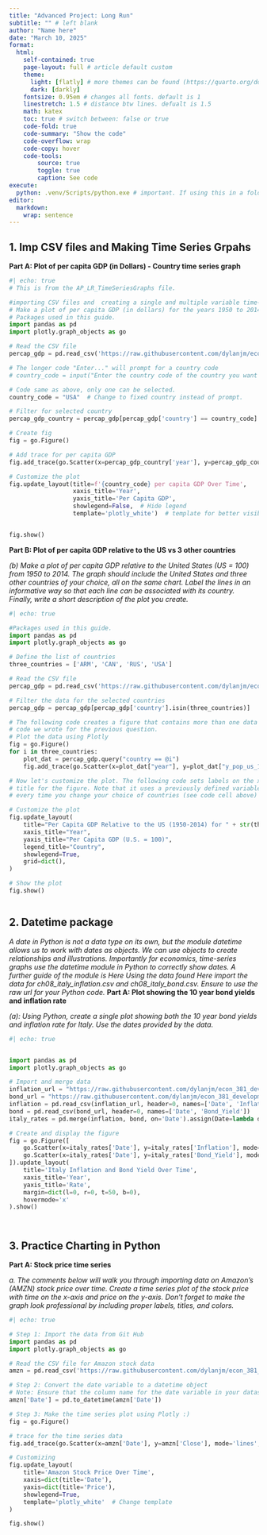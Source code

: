 ```yaml
---
title: "Advanced Project: Long Run"
subtitle: "" # left blank
author: "Name here"
date: "March 10, 2025"
format:
  html:
    self-contained: true
    page-layout: full # article default custom
    theme:
      light: [flatly] # more themes can be found (https://quarto.org/docs/output-formats/html-themes.html)
      dark: [darkly]
    fontsize: 0.95em # changes all fonts. default is 1
    linestretch: 1.5 # distance btw lines. defualt is 1.5
    math: katex
    toc: true # switch between: false or true
    code-fold: true
    code-summary: "Show the code"
    code-overflow: wrap
    code-copy: hover
    code-tools:
        source: true
        toggle: true
        caption: See code
execute:
  python: .venv/Scripts/python.exe # important. If using this in a folder inside the root folder, use two periods for the program to know to read one folder back: ../.venv/Scripts/python.exe
editor:
  markdown:
    wrap: sentence
---
```





##  1. Imp CSV files and Making Time Series Grpahs


__Part A: Plot of per capita GDP (in Dollars) - Country time series graph__

```python
#| echo: true
# This is from the AP_LR_TimeSeriesGraphs file. 

#importing CSV files and  creating a single and multiple variable time-series graphs.
# Make a plot of per capita GDP (in dollars) for the years 1950 to 2014 for a country of your choice. Label the x-axis "year" and the y-axis "per capita GDP." 
# Packages used in this guide.
import pandas as pd
import plotly.graph_objects as go

# Read the CSV file
percap_gdp = pd.read_csv('https://raw.githubusercontent.com/dylanjm/econ_381_development/master/data/ch01_gdp.csv')

# The longer code "Enter..." will prompt for a country code
# country_code = input("Enter the country code of the country you want to plot per capita GDP for (e.g., USA): ")

# Code same as above, only one can be selected.
country_code = "USA"  # Change to fixed country instead of prompt.

# Filter for selected country
percap_gdp_country = percap_gdp[percap_gdp['country'] == country_code]

# Create fig
fig = go.Figure()

# Add trace for per capita GDP
fig.add_trace(go.Scatter(x=percap_gdp_country['year'], y=percap_gdp_country['y_pop'], mode='lines'))

# Customize the plot
fig.update_layout(title=f'{country_code} per capita GDP Over Time',
                  xaxis_title='Year',
                  yaxis_title='Per Capita GDP',
                  showlegend=False,  # Hide legend
                  template='plotly_white')  # template for better visibility


fig.show()


```


__Part B: Plot of per capita GDP relative to the US vs 3 other countries__ 

_(b) Make a plot of per capita GDP relative to the United States (US = 100) from 1950 to 2014. The graph should include the United States and three other countries of your choice, all on the same chart. Label the lines in an informative way so that each line can be associated with its country. Finally, write a short description of the plot you create._

```python
#| echo: true

#Packages used in this guide.
import pandas as pd
import plotly.graph_objects as go

# Define the list of countries
three_countries = ['ARM', 'CAN', 'RUS', 'USA']

# Read the CSV file
percap_gdp = pd.read_csv('https://raw.githubusercontent.com/dylanjm/econ_381_development/master/data/ch01_gdp.csv')

# Filter the data for the selected countries
percap_gdp = percap_gdp[percap_gdp['country'].isin(three_countries)]

# The following code creates a figure that contains more than one data series. Compare it to the
# code we wrote for the previous question.
# Plot the data using Plotly
fig = go.Figure()
for i in three_countries:
    plot_dat = percap_gdp.query("country == @i")
    fig.add_trace(go.Scatter(x=plot_dat["year"], y=plot_dat["y_pop_us_100"], mode='lines', name=i))

# Now let's customize the plot. The following code sets labels on the x and y axis and sets the
# title for the figure. Note that it uses a previously defined variable in the title that changes
# every time you change your choice of countries (see code cell above)

# Customize the plot
fig.update_layout(
    title="Per Capita GDP Relative to the US (1950-2014) for " + str(three_countries),
    xaxis_title="Year",
    yaxis_title="Per Capita GDP (U.S. = 100)",
    legend_title="Country",
    showlegend=True,
    grid=dict(),
)

# Show the plot
fig.show()



```


## 2. Datetime package

_A date in Python is not a data type on its own, but the module datetime allows us to work with dates as objects. We can use objects to create relationships and illustrations. Importantly for economics, time-series graphs use the datetime module in Python to correctly show dates. A further guide of the module is Here Using the data found Here import the data for ch08_italy_inflation.csv and ch08_italy_bond.csv. Ensure to use the raw url for your Python code._
__Part A: Plot showing the 10 year bond yields and inflation rate__

_(a): Using Python, create a single plot showing both the 10 year bond yields and inflation rate for Italy. Use the dates provided by the data._




```python
#| echo: true


import pandas as pd
import plotly.graph_objects as go

# Import and merge data
inflation_url = "https://raw.githubusercontent.com/dylanjm/econ_381_development/master/data/ch08_italy_inflation.csv"
bond_url = "https://raw.githubusercontent.com/dylanjm/econ_381_development/master/data/ch08_italy_bond.csv"
inflation = pd.read_csv(inflation_url, header=0, names=['Date', 'Inflation'])
bond = pd.read_csv(bond_url, header=0, names=['Date', 'Bond_Yield'])
italy_rates = pd.merge(inflation, bond, on='Date').assign(Date=lambda df: pd.to_datetime(df['Date']))

# Create and display the figure
fig = go.Figure([
    go.Scatter(x=italy_rates['Date'], y=italy_rates['Inflation'], mode='lines', name='Inflation'),
    go.Scatter(x=italy_rates['Date'], y=italy_rates['Bond_Yield'], mode='lines', name='Bond Yield')
]).update_layout(
    title='Italy Inflation and Bond Yield Over Time',
    xaxis_title='Year',
    yaxis_title='Rate',
    margin=dict(l=0, r=0, t=50, b=0),
    hovermode='x'
).show()




```


## 3. Practice Charting in Python

__Part A: Stock price time series__

_a. The comments below will walk you through importing data on Amazon's (AMZN) stock price over time. Create a time series plot of the stock price with time on the x-axis and price on the y-axis. Don't forget to make the graph look professional by including proper labels, titles, and colors._ 



```python
#| echo: true

# Step 1: Import the data from Git Hub
import pandas as pd
import plotly.graph_objects as go

# Read the CSV file for Amazon stock data
amzn = pd.read_csv('https://raw.githubusercontent.com/dylanjm/econ_381_development/master/data/AMZN.csv')

# Step 2: Convert the date variable to a datetime object
# Note: Ensure that the column name for the date variable in your dataset matches 'Date'
amzn['Date'] = pd.to_datetime(amzn['Date'])

# Step 3: Make the time series plot using Plotly :)
fig = go.Figure()

# trace for the time series data
fig.add_trace(go.Scatter(x=amzn['Date'], y=amzn['Close'], mode='lines', name='Close'))

# Customizing
fig.update_layout(
    title='Amazon Stock Price Over Time',
    xaxis=dict(title='Date'),
    yaxis=dict(title='Price'),
    showlegend=True,
    template='plotly_white'  # Change template
)

fig.show()

```


